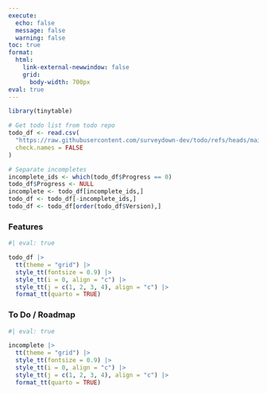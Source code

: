 ```yaml
---
execute: 
  echo: false
  message: false
  warning: false
toc: true
format:
  html:
    link-external-newwindow: false
    grid:
      body-width: 700px
eval: true
---
```


```r
library(tinytable)

# Get todo list from todo repo
todo_df <- read.csv(
  "https://raw.githubusercontent.com/surveydown-dev/todo/refs/heads/main/todo.csv",
  check.names = FALSE
)

# Separate incompletes
incomplete_ids <- which(todo_df$Progress == 0)
todo_df$Progress <- NULL
incomplete <- todo_df[incomplete_ids,]
todo_df <- todo_df[-incomplete_ids,]
todo_df <- todo_df[order(todo_df$Version),]
```

### Features

```r
#| eval: true

todo_df |> 
  tt(theme = "grid") |>
  style_tt(fontsize = 0.9) |>
  style_tt(i = 0, align = "c") |>
  style_tt(j = c(1, 2, 3, 4), align = "c") |> 
  format_tt(quarto = TRUE)
```

### To Do / Roadmap

```r
#| eval: true

incomplete |>
  tt(theme = "grid") |>
  style_tt(fontsize = 0.9) |>
  style_tt(i = 0, align = "c") |>
  style_tt(j = c(1, 2, 3, 4), align = "c") |> 
  format_tt(quarto = TRUE)
```
